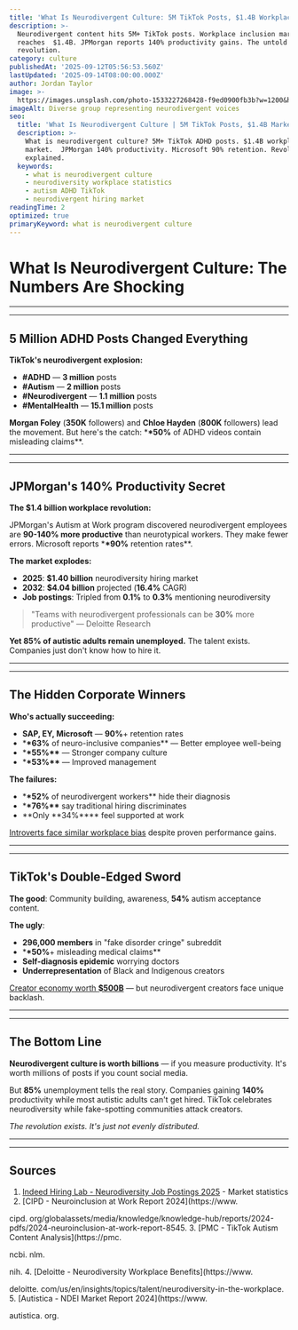 ```yaml
---
title: 'What Is Neurodivergent Culture: 5M TikTok Posts, $1.4B Workplace Revolution'
description: >-
  Neurodivergent content hits 5M+ TikTok posts. Workplace inclusion market
  reaches  $1.4B. JPMorgan reports 140% productivity gains. The untold
  revolution.
category: culture
publishedAt: '2025-09-12T05:56:53.560Z'
lastUpdated: '2025-09-14T08:00:00.000Z'
author: Jordan Taylor
image: >-
  https://images.unsplash.com/photo-1533227268428-f9ed0900fb3b?w=1200&h=630&fit=crop
imageAlt: Diverse group representing neurodivergent voices
seo:
  title: 'What Is Neurodivergent Culture | 5M TikTok Posts, $1.4B Market 2025'
  description: >-
    What is neurodivergent culture? 5M+ TikTok ADHD posts. $1.4B workplace
    market.  JPMorgan 140% productivity. Microsoft 90% retention. Revolution
    explained.
  keywords:
    - what is neurodivergent culture
    - neurodiversity workplace statistics
    - autism ADHD TikTok
    - neurodivergent hiring market
readingTime: 2
optimized: true
primaryKeyword: what is neurodivergent culture
---
```


# What Is Neurodivergent Culture: The Numbers Are Shocking

---

---

## **5 Million** ADHD Posts Changed Everything

**TikTok's neurodivergent explosion:**

- **#ADHD** — **3 million** posts
- **#Autism** — **2 million** posts
- **#Neurodivergent** — **1.1 million** posts
- **#MentalHealth** — **15.1 million** posts

**Morgan Foley** (**350K** followers) and **Chloe Hayden** (**800K** followers) lead the movement. But here's the catch: \***\*50%** of ADHD videos contain misleading claims\*\*.

---

---

## JPMorgan's **140%** Productivity Secret

**The **$1.4 billion** workplace revolution:**

JPMorgan's Autism at Work program discovered neurodivergent employees are **90-**140%** more productive** than neurotypical workers. They make fewer errors. Microsoft reports \***\*90%** retention rates\*\*.

**The market explodes:**

- **2025**: **$1.40 billion** neurodiversity hiring market
- **2032**: **$4.04 billion** projected (**16.4%** CAGR)
- **Job postings**: Tripled from **0.1%** to **0.3%** mentioning neurodiversity

>

> "Teams with neurodivergent professionals can be **30%** more productive"
> — Deloitte Research

**Yet **85%** of autistic adults remain unemployed.** The talent exists. Companies just don't know how to hire it.

---

---

## The Hidden Corporate Winners

**Who's actually succeeding:**

- **SAP, EY, Microsoft** — **90%**+ retention rates
- \***\*63%** of neuro-inclusive companies\*\* — Better employee well-being
- \***\*55%\*\*** — Stronger company culture
- \***\*53%\*\*** — Improved management

**The failures:**

- \***\*52%** of neurodivergent workers\*\* hide their diagnosis
- \***\*76%\*\*** say traditional hiring discriminates
- **Only **34%\*\*\*\* feel supported at work

[Introverts face similar workplace bias](/psychology/why-introverts-excel-at-deep-work-psychology-research-2025) despite proven performance gains.

---

---

## TikTok's Double-Edged Sword

**The good**: Community building, awareness, **54%** autism acceptance content.

**The ugly**:

- **296,**000 m**embers** in "fake disorder cringe" subreddit
- \***\*50%**+ misleading medical claims\*\*
- **Self-diagnosis epidemic** worrying doctors
- **Underrepresentation** of Black and Indigenous creators

[Creator economy worth **$500B**](/culture/creator-economy-hits-500-billion) — but neurodivergent creators face unique backlash.

---

---

## The Bottom Line

**Neurodivergent culture is worth billions** — if you measure productivity. It's worth millions of posts if you count social media.

But **85%** unemployment tells the real story. Companies gaining **140%** productivity while most autistic adults can't get hired. TikTok celebrates neurodiversity while fake-spotting communities attack creators.

_The revolution exists. It's just not evenly distributed._

---

---

## Sources

1. [Indeed Hiring Lab - Neurodiversity Job Postings 2025](https://www.hiringlab.org/**2025/03**/18/neurodiversity-inclusive-postings-are-rising/) - Market statistics
2. [CIPD - Neuroinclusion at Work Report 2024](https://www.

cipd. org/globalassets/media/knowledge/knowledge-hub/reports/2024-pdfs/2024-neuroinclusion-at-work-report-8545. 3. [PMC - TikTok Autism Content Analysis](https://pmc.

ncbi. nlm.

nih. 4. [Deloitte - Neurodiversity Workplace Benefits](https://www.

deloitte. com/us/en/insights/topics/talent/neurodiversity-in-the-workplace. 5. [Autistica - NDEI Market Report 2024](https://www.

autistica. org.
